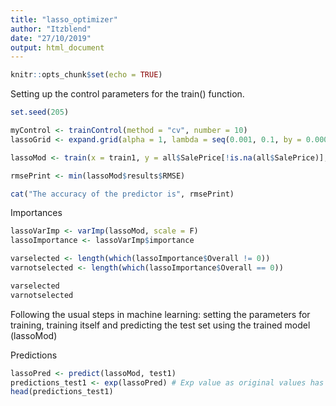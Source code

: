 ```yaml
---
title: "lasso_optimizer"
author: "Itzblend"
date: "27/10/2019"
output: html_document
---
```


```r
knitr::opts_chunk$set(echo = TRUE)
```
Setting up the control parameters for the train() function.
```r
set.seed(205)

myControl <- trainControl(method = "cv", number = 10)
lassoGrid <- expand.grid(alpha = 1, lambda = seq(0.001, 0.1, by = 0.0005))

lassoMod <- train(x = train1, y = all$SalePrice[!is.na(all$SalePrice)], method = "glmnet", trControl = myControl, tuneGrid = lassoGrid)

rmsePrint <- min(lassoMod$results$RMSE)

cat("The accuracy of the predictor is", rmsePrint)
```
Importances
```r
lassoVarImp <- varImp(lassoMod, scale = F)
lassoImportance <- lassoVarImp$importance

varselected <- length(which(lassoImportance$Overall != 0))
varnotselected <- length(which(lassoImportance$Overall == 0))

varselected
varnotselected
```
Following the usual steps in machine learning: setting the parameters for training, training itself and predicting the test set using the trained model (lassoMod)


Predictions
```r
lassoPred <- predict(lassoMod, test1)
predictions_test1 <- exp(lassoPred) # Exp value as original values has been transferred into log values in separate rmd file
head(predictions_test1)
```